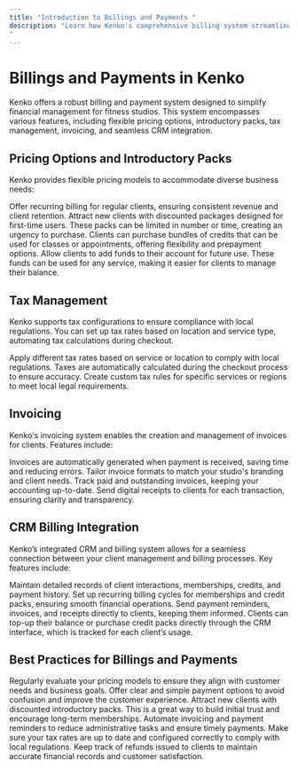 ```yaml
---
title: "Introduction to Billings and Payments "
description: "Learn how Kenko's comprehensive billing system streamlines pricing, payments, taxes, invoicing, and CRM integration for fitness studios.
"
---
```


# Billings and Payments in Kenko

Kenko offers a robust billing and payment system designed to simplify financial management for fitness studios. This system encompasses various features, including flexible pricing options, introductory packs, tax management, invoicing, and seamless CRM integration.

## Pricing Options and Introductory Packs

Kenko provides flexible pricing models to accommodate diverse business needs:

<AccordionGroup>
  <Accordion title="Memberships" icon="credit-card">
    Offer recurring billing for regular clients, ensuring consistent revenue and client retention.
  </Accordion>
  <Accordion title="Introductory Packs" icon="gift">
    Attract new clients with discounted packages designed for first-time users. These packs can be limited in number or time, creating an urgency to purchase.
  </Accordion>
  <Accordion title="Credit Packs" icon="coins">
    Clients can purchase bundles of credits that can be used for classes or appointments, offering flexibility and prepayment options.
  </Accordion>
  <Accordion title="Top-ups" icon="arrow-up">
    Allow clients to add funds to their account for future use. These funds can be used for any service, making it easier for clients to manage their balance.
  </Accordion>
</AccordionGroup>

## Tax Management

Kenko supports tax configurations to ensure compliance with local regulations. You can set up tax rates based on location and service type, automating tax calculations during checkout.

<AccordionGroup>
  <Accordion title="Set Tax Rates" icon="money-bill">
    Apply different tax rates based on service or location to comply with local regulations.
  </Accordion>
  <Accordion title="Automated Tax Calculation" icon="calculator">
    Taxes are automatically calculated during the checkout process to ensure accuracy.
  </Accordion>
  <Accordion title="Custom Tax Rules" icon="file-invoice">
    Create custom tax rules for specific services or regions to meet local legal requirements.
  </Accordion>
</AccordionGroup>

## Invoicing

Kenko's invoicing system enables the creation and management of invoices for clients. Features include:

<AccordionGroup>
  <Accordion title="Automatic Invoice Generation" icon="file-invoice">
    Invoices are automatically generated when payment is received, saving time and reducing errors.
  </Accordion>
  <Accordion title="Customizable Templates" icon="pen">
    Tailor invoice formats to match your studio's branding and client needs.
  </Accordion>
  <Accordion title="Payment Tracking" icon="credit-card">
    Track paid and outstanding invoices, keeping your accounting up-to-date.
  </Accordion>
  <Accordion title="Digital Receipts" icon="receipt">
    Send digital receipts to clients for each transaction, ensuring clarity and transparency.
  </Accordion>
</AccordionGroup>

## CRM Billing Integration

Kenko’s integrated CRM and billing system allows for a seamless connection between your client management and billing processes. Key features include:

<AccordionGroup>
  <Accordion title="Client Profiles" icon="user">
    Maintain detailed records of client interactions, memberships, credits, and payment history.
  </Accordion>
  <Accordion title="Automated Billing" icon="repeat">
    Set up recurring billing cycles for memberships and credit packs, ensuring smooth financial operations.
  </Accordion>
  <Accordion title="Communication" icon="envelope">
    Send payment reminders, invoices, and receipts directly to clients, keeping them informed.
  </Accordion>
  <Accordion title="Top-ups & Credit Packs" icon="coins">
    Clients can top-up their balance or purchase credit packs directly through the CRM interface, which is tracked for each client’s usage.
  </Accordion>
</AccordionGroup>

## Best Practices for Billings and Payments

<CardGroup cols="2">
  <Card title="Review Pricing Plans Regularly" icon="eye">
    Regularly evaluate your pricing models to ensure they align with customer needs and business goals.
  </Card>
  <Card title="Simplify Payment Methods" icon="credit-card">
    Offer clear and simple payment options to avoid confusion and improve the customer experience.
  </Card>
  <Card title="Use Introductory Packs for New Clients" icon="handshake">
    Attract new clients with discounted introductory packs. This is a great way to build initial trust and encourage long-term memberships.
  </Card>
  <Card title="Automate Invoicing and Payments" icon="circle-check">
    Automate invoicing and payment reminders to reduce administrative tasks and ensure timely payments.
  </Card>
  <Card title="Set Clear Tax Policies" icon="calculator">
    Make sure your tax rates are up to date and configured correctly to comply with local regulations.
  </Card>
  <Card title="Use Refund Tracking" icon="user">
    Keep track of refunds issued to clients to maintain accurate financial records and customer satisfaction.
  </Card>
</CardGroup>